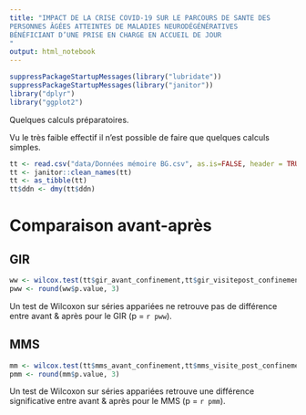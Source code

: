 ```yaml
---
title: "IMPACT DE LA CRISE COVID-19 SUR LE PARCOURS DE SANTE DES
PERSONNES ÂGÉES ATTEINTES DE MALADIES NEURODÉGÉNÉRATIVES
BÉNÉFICIANT D’UNE PRISE EN CHARGE EN ACCUEIL DE JOUR
"
output: html_notebook
---
```


```r
suppressPackageStartupMessages(library("lubridate"))
suppressPackageStartupMessages(library("janitor"))
library("dplyr")
library("ggplot2")
```


Quelques calculs préparatoires. 

Vu le très faible effectif il n'est possible de faire que quelques calculs simples.  

```r
tt <- read.csv("data/Données mémoire BG.csv", as.is=FALSE, header = TRUE)
tt <- janitor::clean_names(tt)
tt <- as_tibble(tt)
tt$ddn <- dmy(tt$ddn)
```

# Comparaison avant-après

## GIR

```r
ww <- wilcox.test(tt$gir_avant_confinement,tt$gir_visitepost_confinement, paired = TRUE, exact = FALSE)
pww <- round(ww$p.value, 3)
```

Un test de Wilcoxon sur séries appariées ne retrouve pas de différence entre avant & après pour le GIR (p = `r pww`).

## MMS

```r
mm <- wilcox.test(tt$mms_avant_confinement,tt$mms_visite_post_confinement, paired = TRUE, exact = FALSE)
pmm <- round(mm$p.value, 3)
```

Un test de Wilcoxon sur séries appariées retrouve une différence significative entre avant & après pour le MMS (p = `r pmm`).